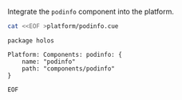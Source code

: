 Integrate the `podinfo` component into the platform.

```bash
cat <<EOF >platform/podinfo.cue
```
```cue showLineNumbers
package holos

Platform: Components: podinfo: {
	name: "podinfo"
	path: "components/podinfo"
}
```
```bash
EOF
```
